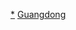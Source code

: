 {{Catnav|頁面分類|人物|校友|大學校友|中國大學校友|中華人民共和國大學校友}}

[[Category:广东外语外贸大学|*]]
[[Category:广东高校校友|Guangdong]]